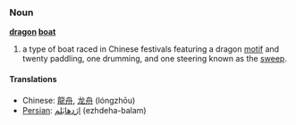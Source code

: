 ===Noun===
'''[[dragon]] [[boat]]'''

# a type of boat raced in Chinese festivals featuring a dragon [[motif]] and twenty paddling, one drumming, and one steering known as the [[sweep]].

====Translations====
*Chinese: [[龍舟]], [[龙舟]] (lóngzhōu)
*[[Persian]]: [[اژدهابلم|اژدهابَلم]] (ezhdeha-balam)
